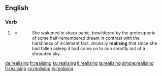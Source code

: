==English==

===Verb===
{{head|en|present participle}}

# {{lb|en|UK}} {{present participle of|realise|lang=en|nocat=1}}
#* {{RQ:Vance Nobody|II}}
#*: She wakened in sharp panic, bewildered by the grotesquerie of some half-remembered dream in contrast with the harshness of inclement fact, drowsily '''realising''' that since she had fallen asleep it had come on to rain smartly out of a shrouded sky.

[[de:realising]]
[[fr:realising]]
[[ku:realising]]
[[li:realising]]
[[ja:realising]]
[[simple:realising]]
[[fi:realising]]
[[sv:realising]]
[[vi:realising]]